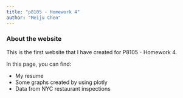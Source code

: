 ```yaml
---
title: "p8105 - Homework 4"
author: "Meiju Chen"
---
```


### About the website

This is the first website that I have created for P8105 - Homework 4.

In this page, you can find:

* My resume
* Some graphs created by using plotly
* Data from NYC restaurant inspections 